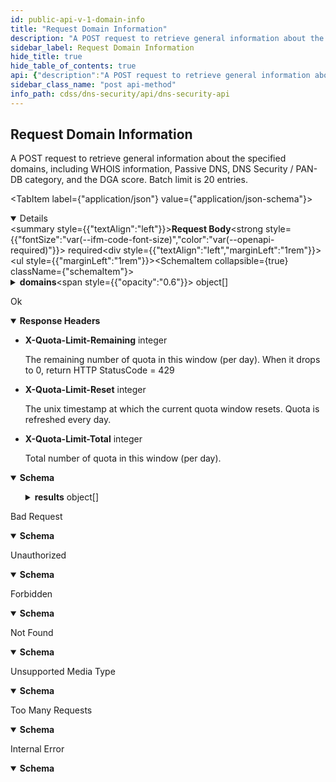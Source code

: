 ```yaml
---
id: public-api-v-1-domain-info
title: "Request Domain Information"
description: "A POST request to retrieve general information about the specified domains, including WHOIS information, Passive DNS, DNS Security / PAN-DB category, and the DGA score. Batch limit is 20 entries."
sidebar_label: Request Domain Information
hide_title: true
hide_table_of_contents: true
api: {"description":"A POST request to retrieve general information about the specified domains, including WHOIS information, Passive DNS, DNS Security / PAN-DB category, and the DGA score. Batch limit is 20 entries.","operationId":"PublicApi_V1DomainInfo","requestBody":{"content":{"application/json":{"schema":{"properties":{"domains":{"description":"Provides a list of domain object details by matching it with the information contained in the DNS Security cloud database.","items":{"example":{"domain":"onion.top","firstEnd":"2022-08-31","firstStart":"2022-01-01","lastEnd":"2022-08-31","lastStart":"2022-01-01"},"properties":{"domain":{"description":"The domain name you want to query","maxLength":253,"type":"string"},"firstEnd":{"default":"No limit","description":"A user-specified end date of the first seen date range in PassiveDNS records. UTC date in YYYY-mm-dd format. firstStart cannot be later than firstEnd.","pattern":"YYYY-mm-dd","type":"string"},"firstStart":{"default":"No limit","description":"A user-specified start date of the first seen date range in PassiveDNS records. UTC date in YYYY-mm-dd format. firstStart cannot be later than firstEnd.","pattern":"YYYY-mm-dd","type":"string"},"lastEnd":{"default":"Today","description":"A user-specified end date of the last seen date range in PassiveDNS records. UTC date in YYYY-mm-dd format. lastStart cannot be later than lastEnd.","pattern":"YYYY-mm-dd","type":"string"},"lastStart":{"default":"No limit","description":"A user-specified start date of the last seen date range in PassiveDNS records. UTC date in YYYY-mm-dd format. lastStart cannot be later than lastEnd.","pattern":"YYYY-mm-dd","type":"string"}},"required":["domain"],"type":"object"},"type":"array","maxItems":20}},"type":"object"}}},"required":true},"responses":{"200":{"description":"Ok","headers":{"X-Quota-Limit-Remaining":{"description":"The remaining number of quota in this window (per day). When it drops to 0, return HTTP StatusCode = 429","schema":{"type":"integer"}},"X-Quota-Limit-Reset":{"description":"The unix timestamp at which the current quota window resets. Quota is refreshed every day.","schema":{"type":"integer"}},"X-Quota-Limit-Total":{"description":"Total number of quota in this window (per day).","schema":{"type":"integer"}}},"content":{"application/json":{"schema":{"example":{"message":"","results":[{"category":"c2","categoryHistories":[{"category":"command-and-control","evidences":["Associated with a malicious sample submitted and analyzed by WildFire","Corroborated by intelligence sources","Associated with known bad IPs"],"time":"2022-06-24T00:07:30Z"},{"category":"command-and-control","evidences":[],"time":"2022-05-14T00:07:30Z"}],"dgaScore":0,"domain":"onion.top","ipHistories":[{"asn":{"ASName":"STEADFAST - Steadfast, US","ASNumber":32748},"count":6,"first":"2021-12-18T16:42:49Z","geo":{"countryCode":"US","countryName":"United States"},"ip":"208.100.26.245","last":"2022-06-23T17:50:16Z","type":"a"}],"verdict":2}],"success":true},"properties":{"message":{"description":"If \"success\" is true, the message should be empty.","type":"string"},"results":{"description":"The list of result objects.","items":{"properties":{"category":{"description":"Domain category from DNS and PAN-DB.","type":"string"},"categoryHistories":{"description":"A list of history category information from PAN-DB.","items":{"properties":{"category":{"description":"The history category from PAN-DB.","type":"string"},"evidences":{"description":"A list of evidences supporting the category.","items":{"type":"string"},"type":"array"},"time":{"description":"The time when the category is published.","type":"string"}},"type":"object"},"title":"repeated WhoisRecord whoisRecords = 5 [json_name = \"whoisRecords\"];","type":"array"},"dgaScore":{"description":"The score of DGA domain.","format":"double","type":"number"},"domain":{"description":"The domain name queried.","type":"string"},"ipHistories":{"description":"A list of history DNS records of the domain from Passive DNS.","items":{"properties":{"asn":{"properties":{"ASName":{"type":"string"},"ASNumber":{"format":"int64","type":"string"}},"type":"object"},"count":{"description":"The number of DNS records that we had seen was resolving the given domain in Passive DNS.","format":"uint64","type":"string"},"first":{"description":"The first seen date time of the DNS record. UTC datetime in \"YYYY-mm-dd HH:mm:ss\" format.","type":"string"},"geo":{"properties":{"countryCode":{"type":"string"},"countryName":{"type":"string"}},"type":"object"},"ip":{"description":"DNS record. IPv4 or IPv6.","type":"string"},"last":{"description":"The last seen date time of the DNS record. UTC datetime in \"YYYY-mm-dd HH:mm:ss\" format.","type":"string"},"type":{"description":"Type of the DNS record. We only support A(IPv4) and AAAA(IPv6) type.","type":"string"}},"type":"object"},"type":"array"},"verdict":{"description":"Verdict number of the domain category.","format":"int64","type":"string"}},"type":"object"},"type":"array"},"success":{"type":"boolean"}},"type":"object"}}}},"400":{"content":{"application/json":{"schema":{"properties":{"message":{"description":"error message content...","example":"Error message content.","type":"string"},"success":{"description":"The response status.","example":false,"type":"boolean"}},"type":"object"}}},"description":"Bad Request"},"401":{"content":{"application/json":{"schema":{"properties":{"message":{"description":"error message content...","example":"Unauthorized","type":"string"},"success":{"description":"The response status.","example":false,"type":"boolean"}},"type":"object"}}},"description":"Unauthorized"},"403":{"content":{"application/json":{"schema":{"properties":{"message":{"description":"error message content...","example":"Forbidden","type":"string"},"success":{"description":"The response status.","example":false,"type":"boolean"}},"type":"object"}}},"description":"Forbidden"},"404":{"content":{"application/json":{"schema":{"properties":{"message":{"description":"error message content...","example":"Not Found","type":"string"},"success":{"description":"The response status.","example":false,"type":"boolean"}},"type":"object"}}},"description":"Not Found"},"415":{"content":{"application/json":{"schema":{"properties":{"message":{"description":"error message content...","example":"Unsupported Media Type","type":"string"},"success":{"description":"The response status.","example":false,"type":"boolean"}},"type":"object"}}},"description":"Unsupported Media Type"},"429":{"content":{"application/json":{"schema":{"properties":{"message":{"description":"error message content...","example":"Too Many Requests","type":"string"},"success":{"description":"The response status.","example":false,"type":"boolean"}},"type":"object"}}},"description":"Too Many Requests"},"500":{"content":{"application/json":{"schema":{"properties":{"message":{"description":"error message content...","example":"error message...","type":"string"},"success":{"description":"The response status.","example":false,"type":"boolean"}},"type":"object"}}},"description":"Internal Error"}},"security":[{"X-DNS-API-APIKEY":[]}],"method":"post","path":"/domain/info","servers":[{"url":"api.dns.service.paloaltonetworks.com"}],"securitySchemes":{"X-DNS-API-APIKEY":{"description":"API key to query https://api.dns.service.paloaltonetworks.com","in":"header","name":"X-DNS-API-APIKEY","type":"apiKey"}},"jsonRequestBodyExample":{"domains":[{"domain":"onion.top","firstEnd":"2022-08-31","firstStart":"2022-01-01","lastEnd":"2022-08-31","lastStart":"2022-01-01"}]},"info":{"title":"DNS Security API","version":"Beta","description":"\nThe DNS Security API endpoints require an active subscription to the DNS Security security service. These endpoints can only be accessed using the API key associated with the account that holds the subscription.\n\nList of DNS Security API endpoints:\n1. Link to [Request Domain Information](dns-security#operation/PublicApi_V1DomainInfo)\n"},"postman":{"name":"Request Domain Information","description":{"content":"A POST request to retrieve general information about the specified domains, including WHOIS information, Passive DNS, DNS Security / PAN-DB category, and the DGA score. Batch limit is 20 entries.","type":"text/plain"},"url":{"path":["domain","info"],"host":["{{baseUrl}}"],"query":[],"variable":[]},"header":[{"key":"Content-Type","value":"application/json"},{"key":"Accept","value":"application/json"}],"method":"POST","body":{"mode":"raw","raw":"\"\"","options":{"raw":{"language":"json"}}},"auth":{"type":"apikey","apikey":[{"type":"any","value":"X-DNS-API-APIKEY","key":"key"},{"type":"any","value":"<API Key>","key":"value"},{"type":"any","value":"header","key":"in"}]}}}
sidebar_class_name: "post api-method"
info_path: cdss/dns-security/api/dns-security-api
---
```



## Request Domain Information



A POST request to retrieve general information about the specified domains, including WHOIS information, Passive DNS, DNS Security / PAN-DB category, and the DGA score. Batch limit is 20 entries.

<MimeTabs><TabItem label={"application/json"} value={"application/json-schema"}><details style={{}} data-collapsed={false} open={true}><summary style={{"textAlign":"left"}}><strong>Request Body</strong><strong style={{"fontSize":"var(--ifm-code-font-size)","color":"var(--openapi-required)"}}> required</strong></summary><div style={{"textAlign":"left","marginLeft":"1rem"}}></div><ul style={{"marginLeft":"1rem"}}><SchemaItem collapsible={true} className={"schemaItem"}><details style={{}}><summary style={{}}><strong>domains</strong><span style={{"opacity":"0.6"}}> object[]</span></summary><div style={{"marginLeft":"1rem"}}><div style={{"marginTop":".5rem","marginBottom":".5rem"}}>

**Possible values:** `<= 20`

</div><div style={{"marginTop":".5rem","marginBottom":".5rem"}}>

Provides a list of domain object details by matching it with the information contained in the DNS Security cloud database.

</div><SchemaItem collapsible={false} name={"domain"} required={true} schemaDescription={"The domain name you want to query"} schemaName={"string"} qualifierMessage={"**Possible values:** `<= 253 characters`"} defaultValue={undefined}></SchemaItem><SchemaItem collapsible={false} name={"firstEnd"} required={false} schemaDescription={"A user-specified end date of the first seen date range in PassiveDNS records. UTC date in YYYY-mm-dd format. firstStart cannot be later than firstEnd."} schemaName={"string"} qualifierMessage={"**Possible values:** Value must match regular expression `YYYY-mm-dd`"} defaultValue={"No limit"}></SchemaItem><SchemaItem collapsible={false} name={"firstStart"} required={false} schemaDescription={"A user-specified start date of the first seen date range in PassiveDNS records. UTC date in YYYY-mm-dd format. firstStart cannot be later than firstEnd."} schemaName={"string"} qualifierMessage={"**Possible values:** Value must match regular expression `YYYY-mm-dd`"} defaultValue={"No limit"}></SchemaItem><SchemaItem collapsible={false} name={"lastEnd"} required={false} schemaDescription={"A user-specified end date of the last seen date range in PassiveDNS records. UTC date in YYYY-mm-dd format. lastStart cannot be later than lastEnd."} schemaName={"string"} qualifierMessage={"**Possible values:** Value must match regular expression `YYYY-mm-dd`"} defaultValue={"Today"}></SchemaItem><SchemaItem collapsible={false} name={"lastStart"} required={false} schemaDescription={"A user-specified start date of the last seen date range in PassiveDNS records. UTC date in YYYY-mm-dd format. lastStart cannot be later than lastEnd."} schemaName={"string"} qualifierMessage={"**Possible values:** Value must match regular expression `YYYY-mm-dd`"} defaultValue={"No limit"}></SchemaItem></div></details></SchemaItem></ul></details></TabItem></MimeTabs><div><ApiTabs><TabItem label={"200"} value={"200"}><div>

Ok

</div><details style={{"textAlign":"left","marginBottom":"1rem"}} data-collaposed={true} open={false}><summary style={{}}><strong>Response Headers</strong></summary><ul style={{"marginLeft":"1rem"}}><li className={"schemaItem"}><summary style={{}}><strong>X-Quota-Limit-Remaining</strong><span style={{"opacity":"0.6"}}> integer</span></summary><div><div style={{"marginTop":".5rem","marginBottom":".5rem"}}>

The remaining number of quota in this window (per day). When it drops to 0, return HTTP StatusCode = 429

</div></div></li><li className={"schemaItem"}><summary style={{}}><strong>X-Quota-Limit-Reset</strong><span style={{"opacity":"0.6"}}> integer</span></summary><div><div style={{"marginTop":".5rem","marginBottom":".5rem"}}>

The unix timestamp at which the current quota window resets. Quota is refreshed every day.

</div></div></li><li className={"schemaItem"}><summary style={{}}><strong>X-Quota-Limit-Total</strong><span style={{"opacity":"0.6"}}> integer</span></summary><div><div style={{"marginTop":".5rem","marginBottom":".5rem"}}>

Total number of quota in this window (per day).

</div></div></li></ul></details><div><MimeTabs groupId={"mime-type"}><TabItem label={"application/json"} value={"application/json"}><SchemaTabs groupId={"schema-tabs"}><TabItem label={"Schema"} value={"Schema"}><details style={{}} data-collapsed={false} open={true}><summary style={{"textAlign":"left"}}><strong>Schema</strong></summary><div style={{"textAlign":"left","marginLeft":"1rem"}}></div><ul style={{"marginLeft":"1rem"}}><SchemaItem collapsible={false} name={"message"} required={false} schemaDescription={"If \"success\" is true, the message should be empty."} schemaName={"string"} qualifierMessage={undefined} defaultValue={undefined}></SchemaItem><SchemaItem collapsible={true} className={"schemaItem"}><details style={{}}><summary style={{}}><strong>results</strong><span style={{"opacity":"0.6"}}> object[]</span></summary><div style={{"marginLeft":"1rem"}}><div style={{"marginTop":".5rem","marginBottom":".5rem"}}>

The list of result objects.

</div><SchemaItem collapsible={false} name={"category"} required={false} schemaDescription={"Domain category from DNS and PAN-DB."} schemaName={"string"} qualifierMessage={undefined} defaultValue={undefined}></SchemaItem><SchemaItem collapsible={true} className={"schemaItem"}><details style={{}}><summary style={{}}><strong>categoryHistories</strong><span style={{"opacity":"0.6"}}> object[]</span></summary><div style={{"marginLeft":"1rem"}}><div style={{"marginTop":".5rem","marginBottom":".5rem"}}>

A list of history category information from PAN-DB.

</div><SchemaItem collapsible={false} name={"category"} required={false} schemaDescription={"The history category from PAN-DB."} schemaName={"string"} qualifierMessage={undefined} defaultValue={undefined}></SchemaItem><SchemaItem collapsible={false} name={"evidences"} required={false} schemaDescription={"A list of evidences supporting the category."} schemaName={"string[]"} qualifierMessage={undefined} defaultValue={undefined}></SchemaItem><SchemaItem collapsible={false} name={"time"} required={false} schemaDescription={"The time when the category is published."} schemaName={"string"} qualifierMessage={undefined} defaultValue={undefined}></SchemaItem></div></details></SchemaItem><SchemaItem collapsible={false} name={"dgaScore"} required={false} schemaDescription={"The score of DGA domain."} schemaName={"double"} qualifierMessage={undefined} defaultValue={undefined}></SchemaItem><SchemaItem collapsible={false} name={"domain"} required={false} schemaDescription={"The domain name queried."} schemaName={"string"} qualifierMessage={undefined} defaultValue={undefined}></SchemaItem><SchemaItem collapsible={true} className={"schemaItem"}><details style={{}}><summary style={{}}><strong>ipHistories</strong><span style={{"opacity":"0.6"}}> object[]</span></summary><div style={{"marginLeft":"1rem"}}><div style={{"marginTop":".5rem","marginBottom":".5rem"}}>

A list of history DNS records of the domain from Passive DNS.

</div><SchemaItem collapsible={true} className={"schemaItem"}><details style={{}}><summary style={{}}><strong>asn</strong><span style={{"opacity":"0.6"}}> object</span></summary><div style={{"marginLeft":"1rem"}}><SchemaItem collapsible={false} name={"ASName"} required={false} schemaDescription={undefined} schemaName={"string"} qualifierMessage={undefined} defaultValue={undefined}></SchemaItem><SchemaItem collapsible={false} name={"ASNumber"} required={false} schemaDescription={undefined} schemaName={"int64"} qualifierMessage={undefined} defaultValue={undefined}></SchemaItem></div></details></SchemaItem><SchemaItem collapsible={false} name={"count"} required={false} schemaDescription={"The number of DNS records that we had seen was resolving the given domain in Passive DNS."} schemaName={"uint64"} qualifierMessage={undefined} defaultValue={undefined}></SchemaItem><SchemaItem collapsible={false} name={"first"} required={false} schemaDescription={"The first seen date time of the DNS record. UTC datetime in \"YYYY-mm-dd HH:mm:ss\" format."} schemaName={"string"} qualifierMessage={undefined} defaultValue={undefined}></SchemaItem><SchemaItem collapsible={true} className={"schemaItem"}><details style={{}}><summary style={{}}><strong>geo</strong><span style={{"opacity":"0.6"}}> object</span></summary><div style={{"marginLeft":"1rem"}}><SchemaItem collapsible={false} name={"countryCode"} required={false} schemaDescription={undefined} schemaName={"string"} qualifierMessage={undefined} defaultValue={undefined}></SchemaItem><SchemaItem collapsible={false} name={"countryName"} required={false} schemaDescription={undefined} schemaName={"string"} qualifierMessage={undefined} defaultValue={undefined}></SchemaItem></div></details></SchemaItem><SchemaItem collapsible={false} name={"ip"} required={false} schemaDescription={"DNS record. IPv4 or IPv6."} schemaName={"string"} qualifierMessage={undefined} defaultValue={undefined}></SchemaItem><SchemaItem collapsible={false} name={"last"} required={false} schemaDescription={"The last seen date time of the DNS record. UTC datetime in \"YYYY-mm-dd HH:mm:ss\" format."} schemaName={"string"} qualifierMessage={undefined} defaultValue={undefined}></SchemaItem><SchemaItem collapsible={false} name={"type"} required={false} schemaDescription={"Type of the DNS record. We only support A(IPv4) and AAAA(IPv6) type."} schemaName={"string"} qualifierMessage={undefined} defaultValue={undefined}></SchemaItem></div></details></SchemaItem><SchemaItem collapsible={false} name={"verdict"} required={false} schemaDescription={"Verdict number of the domain category."} schemaName={"int64"} qualifierMessage={undefined} defaultValue={undefined}></SchemaItem></div></details></SchemaItem><SchemaItem collapsible={false} name={"success"} required={false} schemaDescription={undefined} schemaName={"boolean"} qualifierMessage={undefined} defaultValue={undefined}></SchemaItem></ul></details></TabItem><TabItem label={"Example (from schema)"} value={"Example (from schema)"}><ResponseSamples responseExample={"{\n  \"message\": \"string\",\n  \"results\": [\n    {\n      \"category\": \"string\",\n      \"categoryHistories\": [\n        {\n          \"category\": \"string\",\n          \"evidences\": [\n            \"string\"\n          ],\n          \"time\": \"string\"\n        }\n      ],\n      \"dgaScore\": 0,\n      \"domain\": \"string\",\n      \"ipHistories\": [\n        {\n          \"asn\": {\n            \"ASName\": \"string\",\n            \"ASNumber\": \"string\"\n          },\n          \"count\": \"string\",\n          \"first\": \"string\",\n          \"geo\": {\n            \"countryCode\": \"string\",\n            \"countryName\": \"string\"\n          },\n          \"ip\": \"string\",\n          \"last\": \"string\",\n          \"type\": \"string\"\n        }\n      ],\n      \"verdict\": \"string\"\n    }\n  ],\n  \"success\": true\n}"} language={"json"}></ResponseSamples></TabItem></SchemaTabs></TabItem></MimeTabs></div></TabItem><TabItem label={"400"} value={"400"}><div>

Bad Request

</div><div><MimeTabs groupId={"mime-type"}><TabItem label={"application/json"} value={"application/json"}><SchemaTabs groupId={"schema-tabs"}><TabItem label={"Schema"} value={"Schema"}><details style={{}} data-collapsed={false} open={true}><summary style={{"textAlign":"left"}}><strong>Schema</strong></summary><div style={{"textAlign":"left","marginLeft":"1rem"}}></div><ul style={{"marginLeft":"1rem"}}><SchemaItem collapsible={false} name={"message"} required={false} schemaDescription={"error message content..."} schemaName={"string"} qualifierMessage={undefined} defaultValue={undefined}></SchemaItem><SchemaItem collapsible={false} name={"success"} required={false} schemaDescription={"The response status."} schemaName={"boolean"} qualifierMessage={undefined} defaultValue={undefined}></SchemaItem></ul></details></TabItem><TabItem label={"Example (from schema)"} value={"Example (from schema)"}><ResponseSamples responseExample={"{\n  \"message\": \"string\",\n  \"success\": true\n}"} language={"json"}></ResponseSamples></TabItem></SchemaTabs></TabItem></MimeTabs></div></TabItem><TabItem label={"401"} value={"401"}><div>

Unauthorized

</div><div><MimeTabs groupId={"mime-type"}><TabItem label={"application/json"} value={"application/json"}><SchemaTabs groupId={"schema-tabs"}><TabItem label={"Schema"} value={"Schema"}><details style={{}} data-collapsed={false} open={true}><summary style={{"textAlign":"left"}}><strong>Schema</strong></summary><div style={{"textAlign":"left","marginLeft":"1rem"}}></div><ul style={{"marginLeft":"1rem"}}><SchemaItem collapsible={false} name={"message"} required={false} schemaDescription={"error message content..."} schemaName={"string"} qualifierMessage={undefined} defaultValue={undefined}></SchemaItem><SchemaItem collapsible={false} name={"success"} required={false} schemaDescription={"The response status."} schemaName={"boolean"} qualifierMessage={undefined} defaultValue={undefined}></SchemaItem></ul></details></TabItem><TabItem label={"Example (from schema)"} value={"Example (from schema)"}><ResponseSamples responseExample={"{\n  \"message\": \"string\",\n  \"success\": true\n}"} language={"json"}></ResponseSamples></TabItem></SchemaTabs></TabItem></MimeTabs></div></TabItem><TabItem label={"403"} value={"403"}><div>

Forbidden

</div><div><MimeTabs groupId={"mime-type"}><TabItem label={"application/json"} value={"application/json"}><SchemaTabs groupId={"schema-tabs"}><TabItem label={"Schema"} value={"Schema"}><details style={{}} data-collapsed={false} open={true}><summary style={{"textAlign":"left"}}><strong>Schema</strong></summary><div style={{"textAlign":"left","marginLeft":"1rem"}}></div><ul style={{"marginLeft":"1rem"}}><SchemaItem collapsible={false} name={"message"} required={false} schemaDescription={"error message content..."} schemaName={"string"} qualifierMessage={undefined} defaultValue={undefined}></SchemaItem><SchemaItem collapsible={false} name={"success"} required={false} schemaDescription={"The response status."} schemaName={"boolean"} qualifierMessage={undefined} defaultValue={undefined}></SchemaItem></ul></details></TabItem><TabItem label={"Example (from schema)"} value={"Example (from schema)"}><ResponseSamples responseExample={"{\n  \"message\": \"string\",\n  \"success\": true\n}"} language={"json"}></ResponseSamples></TabItem></SchemaTabs></TabItem></MimeTabs></div></TabItem><TabItem label={"404"} value={"404"}><div>

Not Found

</div><div><MimeTabs groupId={"mime-type"}><TabItem label={"application/json"} value={"application/json"}><SchemaTabs groupId={"schema-tabs"}><TabItem label={"Schema"} value={"Schema"}><details style={{}} data-collapsed={false} open={true}><summary style={{"textAlign":"left"}}><strong>Schema</strong></summary><div style={{"textAlign":"left","marginLeft":"1rem"}}></div><ul style={{"marginLeft":"1rem"}}><SchemaItem collapsible={false} name={"message"} required={false} schemaDescription={"error message content..."} schemaName={"string"} qualifierMessage={undefined} defaultValue={undefined}></SchemaItem><SchemaItem collapsible={false} name={"success"} required={false} schemaDescription={"The response status."} schemaName={"boolean"} qualifierMessage={undefined} defaultValue={undefined}></SchemaItem></ul></details></TabItem><TabItem label={"Example (from schema)"} value={"Example (from schema)"}><ResponseSamples responseExample={"{\n  \"message\": \"string\",\n  \"success\": true\n}"} language={"json"}></ResponseSamples></TabItem></SchemaTabs></TabItem></MimeTabs></div></TabItem><TabItem label={"415"} value={"415"}><div>

Unsupported Media Type

</div><div><MimeTabs groupId={"mime-type"}><TabItem label={"application/json"} value={"application/json"}><SchemaTabs groupId={"schema-tabs"}><TabItem label={"Schema"} value={"Schema"}><details style={{}} data-collapsed={false} open={true}><summary style={{"textAlign":"left"}}><strong>Schema</strong></summary><div style={{"textAlign":"left","marginLeft":"1rem"}}></div><ul style={{"marginLeft":"1rem"}}><SchemaItem collapsible={false} name={"message"} required={false} schemaDescription={"error message content..."} schemaName={"string"} qualifierMessage={undefined} defaultValue={undefined}></SchemaItem><SchemaItem collapsible={false} name={"success"} required={false} schemaDescription={"The response status."} schemaName={"boolean"} qualifierMessage={undefined} defaultValue={undefined}></SchemaItem></ul></details></TabItem><TabItem label={"Example (from schema)"} value={"Example (from schema)"}><ResponseSamples responseExample={"{\n  \"message\": \"string\",\n  \"success\": true\n}"} language={"json"}></ResponseSamples></TabItem></SchemaTabs></TabItem></MimeTabs></div></TabItem><TabItem label={"429"} value={"429"}><div>

Too Many Requests

</div><div><MimeTabs groupId={"mime-type"}><TabItem label={"application/json"} value={"application/json"}><SchemaTabs groupId={"schema-tabs"}><TabItem label={"Schema"} value={"Schema"}><details style={{}} data-collapsed={false} open={true}><summary style={{"textAlign":"left"}}><strong>Schema</strong></summary><div style={{"textAlign":"left","marginLeft":"1rem"}}></div><ul style={{"marginLeft":"1rem"}}><SchemaItem collapsible={false} name={"message"} required={false} schemaDescription={"error message content..."} schemaName={"string"} qualifierMessage={undefined} defaultValue={undefined}></SchemaItem><SchemaItem collapsible={false} name={"success"} required={false} schemaDescription={"The response status."} schemaName={"boolean"} qualifierMessage={undefined} defaultValue={undefined}></SchemaItem></ul></details></TabItem><TabItem label={"Example (from schema)"} value={"Example (from schema)"}><ResponseSamples responseExample={"{\n  \"message\": \"string\",\n  \"success\": true\n}"} language={"json"}></ResponseSamples></TabItem></SchemaTabs></TabItem></MimeTabs></div></TabItem><TabItem label={"500"} value={"500"}><div>

Internal Error

</div><div><MimeTabs groupId={"mime-type"}><TabItem label={"application/json"} value={"application/json"}><SchemaTabs groupId={"schema-tabs"}><TabItem label={"Schema"} value={"Schema"}><details style={{}} data-collapsed={false} open={true}><summary style={{"textAlign":"left"}}><strong>Schema</strong></summary><div style={{"textAlign":"left","marginLeft":"1rem"}}></div><ul style={{"marginLeft":"1rem"}}><SchemaItem collapsible={false} name={"message"} required={false} schemaDescription={"error message content..."} schemaName={"string"} qualifierMessage={undefined} defaultValue={undefined}></SchemaItem><SchemaItem collapsible={false} name={"success"} required={false} schemaDescription={"The response status."} schemaName={"boolean"} qualifierMessage={undefined} defaultValue={undefined}></SchemaItem></ul></details></TabItem><TabItem label={"Example (from schema)"} value={"Example (from schema)"}><ResponseSamples responseExample={"{\n  \"message\": \"string\",\n  \"success\": true\n}"} language={"json"}></ResponseSamples></TabItem></SchemaTabs></TabItem></MimeTabs></div></TabItem></ApiTabs></div>
      